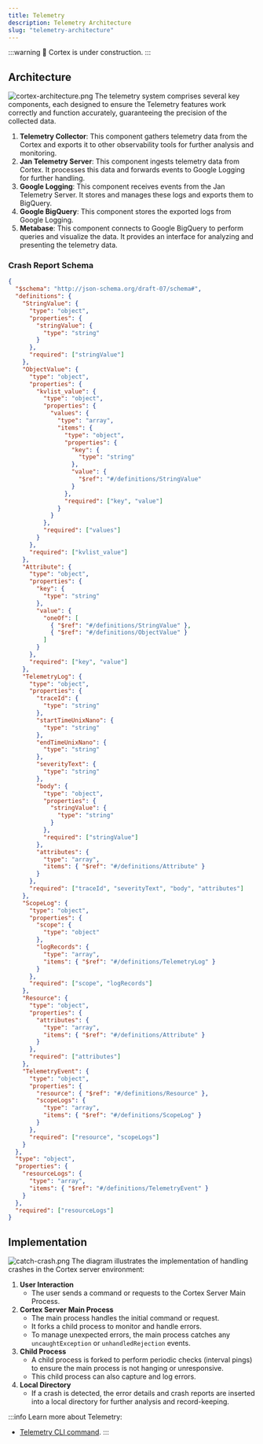 ```yaml
---
title: Telemetry
description: Telemetry Architecture
slug: "telemetry-architecture"
---
```




:::warning
🚧 Cortex is under construction.
:::

## Architecture
![cortex-architecture.png](/img/docs/telemetry1.png)
The telemetry system comprises several key components, each designed to ensure the Telemetry features work correctly and function accurately, guaranteeing the precision of the collected data.
1. **Telemetry Collector**: This component gathers telemetry data from the Cortex and exports it to other observability tools for further analysis and monitoring.
2. **Jan Telemetry Server**: This component ingests telemetry data from Cortex. It processes this data and forwards events to Google Logging for further handling.
3. **Google Logging**: This component receives events from the Jan Telemetry Server. It stores and manages these logs and exports them to BigQuery.
4. **Google BigQuery**: This component stores the exported logs from Google Logging. 
5. **Metabase**: This component connects to Google BigQuery to perform queries and visualize the data. It provides an interface for analyzing and presenting the telemetry data.

### Crash Report Schema
```json
{
  "$schema": "http://json-schema.org/draft-07/schema#",
  "definitions": {
    "StringValue": {
      "type": "object",
      "properties": {
        "stringValue": {
          "type": "string"
        }
      },
      "required": ["stringValue"]
    },
    "ObjectValue": {
      "type": "object",
      "properties": {
        "kvlist_value": {
          "type": "object",
          "properties": {
            "values": {
              "type": "array",
              "items": {
                "type": "object",
                "properties": {
                  "key": {
                    "type": "string"
                  },
                  "value": {
                    "$ref": "#/definitions/StringValue"
                  }
                },
                "required": ["key", "value"]
              }
            }
          },
          "required": ["values"]
        }
      },
      "required": ["kvlist_value"]
    },
    "Attribute": {
      "type": "object",
      "properties": {
        "key": {
          "type": "string"
        },
        "value": {
          "oneOf": [
            { "$ref": "#/definitions/StringValue" },
            { "$ref": "#/definitions/ObjectValue" }
          ]
        }
      },
      "required": ["key", "value"]
    },
    "TelemetryLog": {
      "type": "object",
      "properties": {
        "traceId": {
          "type": "string"
        },
        "startTimeUnixNano": {
          "type": "string"
        },
        "endTimeUnixNano": {
          "type": "string"
        },
        "severityText": {
          "type": "string"
        },
        "body": {
          "type": "object",
          "properties": {
            "stringValue": {
              "type": "string"
            }
          },
          "required": ["stringValue"]
        },
        "attributes": {
          "type": "array",
          "items": { "$ref": "#/definitions/Attribute" }
        }
      },
      "required": ["traceId", "severityText", "body", "attributes"]
    },
    "ScopeLog": {
      "type": "object",
      "properties": {
        "scope": {
          "type": "object"
        },
        "logRecords": {
          "type": "array",
          "items": { "$ref": "#/definitions/TelemetryLog" }
        }
      },
      "required": ["scope", "logRecords"]
    },
    "Resource": {
      "type": "object",
      "properties": {
        "attributes": {
          "type": "array",
          "items": { "$ref": "#/definitions/Attribute" }
        }
      },
      "required": ["attributes"]
    },
    "TelemetryEvent": {
      "type": "object",
      "properties": {
        "resource": { "$ref": "#/definitions/Resource" },
        "scopeLogs": {
          "type": "array",
          "items": { "$ref": "#/definitions/ScopeLog" }
        }
      },
      "required": ["resource", "scopeLogs"]
    }
  },
  "type": "object",
  "properties": {
    "resourceLogs": {
      "type": "array",
      "items": { "$ref": "#/definitions/TelemetryEvent" }
    }
  },
  "required": ["resourceLogs"]
}
```
## Implementation
![catch-crash.png](/img/docs/telemetry2.png)
The diagram illustrates the implementation of handling crashes in the Cortex server environment:

1. **User Interaction**
    - The user sends a command or requests to the Cortex Server Main Process.
2. **Cortex Server Main Process**
    - The main process handles the initial command or request.
    - It forks a child process to monitor and handle errors.
    - To manage unexpected errors, the main process catches any `uncaughtException` or `unhandledRejection` events.
3. **Child Process**
    - A child process is forked to perform periodic checks (interval pings) to ensure the main process is not hanging or unresponsive.
    - This child process can also capture and log errors.
4. **Local Directory**
    - If a crash is detected, the error details and crash reports are inserted into a local directory for further analysis and record-keeping.


:::info
Learn more about Telemetry:
- [Telemetry CLI command](/docs/cli/telemetry).
:::
